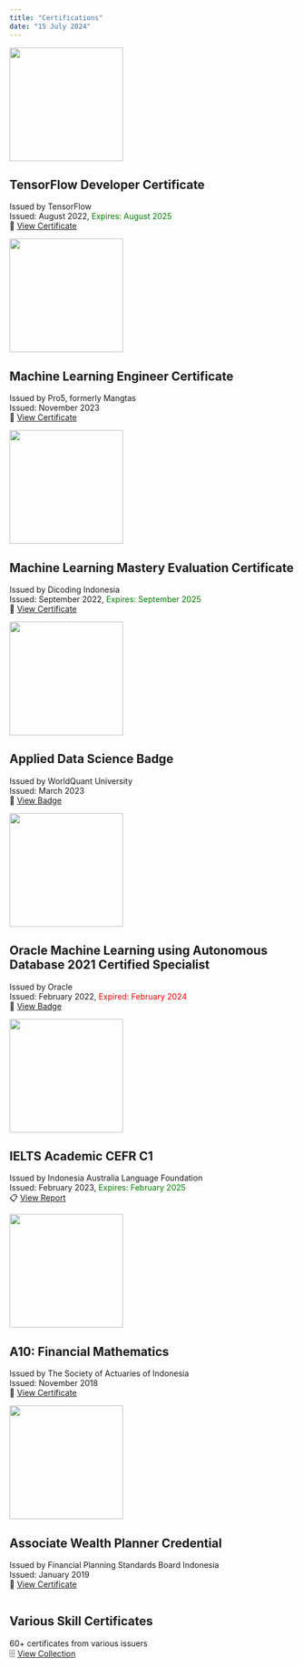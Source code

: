 ---
title: "Certifications"
date: "15 July 2024"
---

::: {layout="[25,75]"}

![](../images/TFDC.png){width=200}

## TensorFlow Developer Certificate
Issued by TensorFlow<br>
Issued: August 2022, <span style="color:green;">Expires: August 2025</span><br>
📄 <a href="https://www.credential.net/230aa967-dca4-48fb-bcf2-ed7b36cf4ffa">View Certificate</a>

![](../images/Pro5.png){width=200}

## Machine Learning Engineer Certificate
Issued by Pro5, formerly Mangtas<br>
Issued: November 2023<br>
📄 <a href="https://storage.mangtas.com/public/certificates/ML-cert-6755451-Abyoso_HapsoroNurhadi-11-11-23_11_37.pdf">View Certificate</a>

![](../images/dicoding.jpeg){width=200}

## Machine Learning Mastery Evaluation Certificate
Issued by Dicoding Indonesia<br>
Issued: September 2022, <span style="color:green;">Expires: September 2025</span><br>
📄 <a href="https://www.dicoding.com/certificates/NVP7K2044ZR0">View Certificate</a>

![](../images/WQU_Applied_Data_Science.png){width=200}

## Applied Data Science Badge
Issued by WorldQuant University<br>
Issued: March 2023<br>
🔰 <a href="https://www.credly.com/badges/1207fbc2-8c60-4488-8461-20ac1ef9c05a">View Badge</a>

![](../images/Oracle_ML-2021.png){width=200}

## Oracle Machine Learning using Autonomous Database 2021 Certified Specialist
Issued by Oracle<br>
Issued: February 2022, <span style="color:red;">Expired: February 2024</span><br>
🔰 <a href="https://catalog-education.oracle.com/pls/certview/sharebadge?id=69813BFEB506FB54971A754676E6EFED3B78BBBDC080860208BA9E5E9B0CE964">View Badge</a>

![](../images/IELTS_Academic.png){width=200}

## IELTS Academic CEFR C1
Issued by Indonesia Australia Language Foundation<br>
Issued: February 2023, <span style="color:green;">Expires: February 2025</span><br>
📋 <a href="https://drive.google.com/file/d/1QLzKqE_PyYRjZM6_H_jBvCFi0rvyMDxC/view">View Report</a>

![](../images/PAI.png){width=200}

## A10: Financial Mathematics
Issued by The Society of Actuaries of Indonesia<br>
Issued: November 2018<br>
📄 <a href="https://drive.google.com/file/d/1qreCytzms4n1o9bF35o45IwF-VebgBwA/view">View Certificate</a>

![](../images/AWP.png){width=200}

## Associate Wealth Planner Credential
Issued by Financial Planning Standards Board Indonesia<br>
Issued: January 2019<br>
📄 <a href="https://drive.google.com/file/d/1xNWOlHtpVu9byYjmRLZF2kE9r9wl_vNY/view">View Certificate</a>

<img src="data:image/gif;base64,R0lGODlhAQABAAD/ACwAAAAAAQABAAACADs="/>

## Various Skill Certificates
60+ certificates from various issuers<br>
🗄️ <a href="https://docs.google.com/spreadsheets/d/14aNwfzvHy0VHpx1wYgmBIBxiFFVCGIBXQV4qIAjWuvU/edit?gid=0#gid=0">View Collection</a>

:::